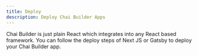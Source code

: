 ```yaml
---
title: Deploy
description: Deploy Chai Builder Apps
---
```


Chai Builder is just plain React which integrates into any React based framework. You can follow the deploy steps of
Next JS or Gatsby to deploy your Chai Builder app.
